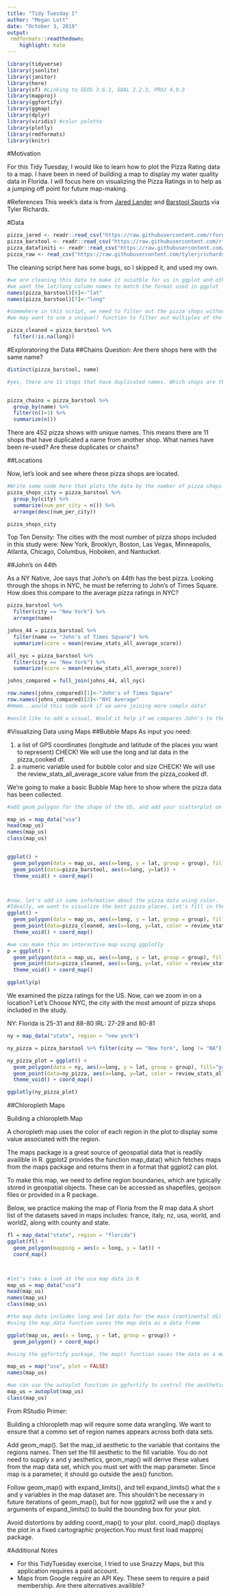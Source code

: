 ```yaml
---
title: "Tidy Tuesday 1"
author: "Megan Lott"
date: "October 3, 2019"
output:
 rmdformats::readthedown:
    highlight: kate
---
```


```r

library(tidyverse)
library(jsonlite)
library(janitor)
library(here)
library(sf) #Linking to GEOS 3.6.1, GDAL 2.2.3, PROJ 4.9.3
library(mapproj)
library(ggfortify)
library(ggmap)
library(dplyr)
library(viridis) #color palette
library(plotly)
library(rmdformats)
library(knitr)
```

#Motivation

For this Tidy Tuesday, I would like to learn how to plot the Pizza Rating data to a map. I have been in need of building a map to display my water quality data in Florida. I will focus here on visualizing the Pizza Ratings in to help as a jumping off point for future map-making. 

#References 
This week's data is from [Jared Lander](https://twitter.com/jaredlander/status/1178122846419193858?s=20) and [Barstool Sports](https://twitter.com/jaredlander/status/1178122846419193858?s=20) via Tyler Richards.



#Data 
```r

pizza_jared <- readr::read_csv("https://raw.githubusercontent.com/rfordatascience/tidytuesday/master/data/2019/2019-10-01/pizza_jared.csv")
pizza_barstool <- readr::read_csv("https://raw.githubusercontent.com/rfordatascience/tidytuesday/master/data/2019/2019-10-01/pizza_barstool.csv")
pizza_datafiniti <- readr::read_csv("https://raw.githubusercontent.com/rfordatascience/tidytuesday/master/data/2019/2019-10-01/pizza_datafiniti.csv")
pizza_raw <- read_csv("https://raw.githubusercontent.com/tylerjrichards/Barstool_Pizza/master/pizza_data.csv")

```

The cleaning script here has some bugs, so I skipped it, and used my own.

```r

#we are cleaning this data to make it suiatble for us in ggplot and other mapping functions
#we want the lat/long column names to match the format used in ggplot
names(pizza_barstool)[6]<-"lat" 
names(pizza_barstool)[7]<-"long" 

#somewhere in this script, we need to filter out the pizza shops without long/lat data (there are 2)
#we may want to use a unique() function to filter out multiples of the same pizza shop - do this by address, perhaps, and not by name, in case there are shops with the same name 

pizza_cleaned = pizza_barstool %>%
  filter(!is.na(long)) 
```

#Exploratoring the Data
##Chains
Question: Are there shops here with the same name?

```r


distinct(pizza_barstool, name)

#yes, there are 11 stops that have duplicated names. Which shops are these?


pizza_chains = pizza_barstool %>% 
  group_by(name) %>% 
  filter(n()>1) %>% 
  summarize(n())


```


There are 452 pizza shows with unique names. This means there are 11 shops that have duplicated a name from another shop. What names have been re-used? Are these duplicates or chains?

##Locations

Now, let's look and see where these pizza shops are located. 

```r

#Write some code here that plots the data by the number of pizza shops per city.
pizza_shops_city = pizza_barstool %>% 
  group_by(city) %>%
  summarize(num_per_city = n()) %>%
  arrange(desc(num_per_city))

pizza_shops_city

```

Top Ten Density: The cities with the most number of pizza shops included in this study were: New York, Brooklyn, Boston, Las Vegas, Minneapolis, Atlanta, Chicago, Columbus, Hoboken, and Nantucket. 


##John's on 44th

As a NY Native, Joe says that John's on 44th has the best pizza. Looking through the shops in NYC, he must be referring to John's of Times Square. How does this compare to the average pizza ratings in NYC? 


```r
pizza_barstool %>% 
  filter(city == "New York") %>%
  arrange(name)

johns_44 = pizza_barstool %>% 
  filter(name == "John's of Times Square") %>%
  summarize(score = mean(review_stats_all_average_score))

all_nyc = pizza_barstool %>%
  filter(city == "New York") %>%
  summarize(score = mean(review_stats_all_average_score))

johns_compared = full_join(johns_44, all_nyc)

row.names(johns_compared)[1]<-"John's of Times Square" 
row.names(johns_compared)[2]<-"NYC Average"
#Hmmm...would this code work if we were joining more complx data?

#would like to add a visual. Would it help if we compares John's to the best of NYC? And the worst? What about the median? Or a t-test?

```


#Visualizing Data using Maps
##Bubble Maps
As input you need:

1. a list of GPS coordinates (longitude and latitude of the places you want to represent) CHECK! We will use the long and lat data in the pizza_cooked df. 
2. a numeric variable used for bubble color and size CHECK! We will use the review_stats_all_average_score value from the pizza_cooked df. 

We're going to make a basic Bubble Map here to show where the pizza data has been collected.

```r

#add geom_polygon for the shape of the US, and add your scatterplot on it with geom_point() to map the locations of the pizza shops rated in this data.

map_us = map_data("usa")
head(map_us)
names(map_us)
class(map_us)


ggplot() +
  geom_polygon(data = map_us, aes(x=long, y = lat, group = group), fill="grey", alpha=0.3) +
  geom_point(data=pizza_barstool, aes(x=long, y=lat)) +
  theme_void() + coord_map() 



#now, let's add in some information about the pizza data using color. 
#Ideally, we want to visualize the best pizza places. Let's fill in the figure by pizza rating per shop.
ggplot() +
  geom_polygon(data = map_us, aes(x=long, y = lat, group = group), fill="grey", alpha=0.3) +
  geom_point(data=pizza_cleaned, aes(x=long, y=lat, color = review_stats_all_average_score)) +
  theme_void() + coord_map() 

#we can make this an interactive map using ggplotly
p = ggplot() +
  geom_polygon(data = map_us, aes(x=long, y = lat, group = group), fill="grey", alpha=0.3) +
  geom_point(data=pizza_cleaned, aes(x=long, y=lat, color = review_stats_all_average_score)) +
  theme_void() + coord_map() 

ggplotly(p)


```


We examined the pizza ratings for the US. Now, can we zoom in on a location? Let's Choose NYC, the city with the most amount of pizza shops included in the study. 

NY:
Florida is 25-31 and 88-80
IRL: 27-29 and 80-81

```r
ny = map_data("state", region = "new york")

ny_pizza = pizza_barstool %>% filter(city == "New York", long != "NA") 

ny_pizza_plot = ggplot() +
  geom_polygon(data = ny, aes(x=long, y = lat, group = group), fill="grey", alpha=0.3) +
  geom_point(data=ny_pizza, aes(x=long, y=lat, color = review_stats_all_average_score)) +
  theme_void() + coord_map() 

ggplotly(ny_pizza_plot)

```



##Chloropleth Maps


Building a chloropleth Map 

A choropleth map uses the color of each region in the plot to display some value associated with the region. 


The maps package is a great source of geospatial data that is readily availible in R. ggplot2 provides the function map_data() which fetches maps from the maps package and returns them in a format that ggplot2 can plot.

To make this map, we need to define region boundaries, which are typically stored in geospatial objects. These can be accessed as shapefiles, geojson files or provided in a R package. 

Below, we practice making the map of Floria from the R map data.A short list of the datasets saved in maps includes: france, italy, nz, usa, world, and world2, along with county and state.


```r

fl = map_data("state", region = "florida")
ggplot(fl) +
  geom_polygon(mapping = aes(x = long, y = lat)) + 
  coord_map() 



#let's take a look at the usa map data in R
map_us = map_data("usa")
head(map_us)
names(map_us)
class(map_us)

#the map data includes long and lat data for the main (continental US)
#using the map_data function saves the map data as a data frame

ggplot(map_us, aes(x = long, y = lat, group = group)) +
  geom_polygon() + coord_map()

#using the ggfortify package, the map() function saves the data as a map

map_us = map("usa", plot = FALSE)
names(map_us)

#we can use the autoplot function in ggfortify to control the aesthetics 
map_us = autoplot(map_us)
class(map_us)

```

From RStudio Primer:

Building a chloropleth map will require some data wrangling. We want to ensure that a commo set of region names appears across both data sets.

Add geom_map(). Set the map_id aesthetic to the variable that contains the regions names. Then set the fill aesthetic to the fill variable. You do not need to supply x and y aesthetics, geom_map() will derive these values from the map data set, which you must set with the map parameter. Since map is a parameter, it should go outside the aes() function.

Follow geom_map() with expand_limits(), and tell expand_limits() what the x and y variables in the map dataset are. This shouldn’t be necessary in future iterations of geom_map(), but for now ggplot2 will use the x and y arguments of expand_limits() to build the bounding box for your plot.

Avoid distortions by adding coord_map() to your plot. coord_map() displays the plot in a fixed cartographic projection.You must first load mapproj package.


#Additional Notes

- For this TidyTuesday exercise, I tried to use Snazzy Maps, but this application requires a paid account.
- Maps from Google require an API Key. These seem to require a paid membership. Are there alternatives availible?